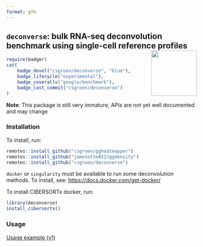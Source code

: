 ```yaml
---
format: gfm
---
```

<!-- README.md is generated from README.Rmd. Please edit that file -->

## `deconverse`: bulk RNA-seq deconvolution benchmark using single-cell reference profiles <img src="man/figures/logo.png" align="right" width="120"/>

```r
require(badger)
cat(
	badge_devel("csgroen/deconverse", "blue"),
	badge_lifecycle("experimental"),
	badge_coveralls("google/benchmark"),
	badge_last_commit("csgroen/deconverse")
)
```

**Note**: This package is still very immature, APIs are not yet well documented and may change

### Installation

To install, run:

```r
remotes::install_github("csgroen/ggheatmapper")
remotes::install_github("jamesotto852/ggdensity")
remotes::install_github("csgroen/deconverse")
```

`docker` or `singularity` must be available to run some deconvolution methods. To install, see: <https://docs.docker.com/get-docker/>

To install CIBERSORTx docker, run:

```r
library(deconverse)
install_cibersortx()
```

### Usage

[Usage example (v1)](https://drive.google.com/file/d/1ahly_DeekNbGTL9zO8vUgP-FvnMvJEnF/view?usp=sharing)
